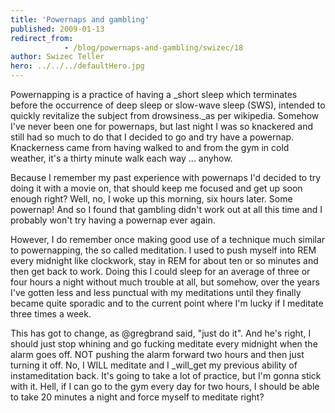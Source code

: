```yaml
---
title: 'Powernaps and gambling'
published: 2009-01-13
redirect_from: 
            - /blog/powernaps-and-gambling/swizec/18
author: Swizec Teller
hero: ../../../defaultHero.jpg
---
```

Powernapping is a practice of having a _short sleep which terminates before the occurrence of deep sleep or slow-wave sleep (SWS), intended to quickly revitalize the subject from drowsiness._as per wikipedia. Somehow I've never been one for powernaps, but last night I was so knackered and still had so much to do that I decided to go and try have a powernap. Knackerness came from having walked to and from the gym in cold weather, it's a thirty minute walk each way ... anyhow.

Because I remember my past experience with powernaps I'd decided to try doing it with a movie on, that should keep me focused and get up soon enough right? Well, no, I woke up this morning, six hours later. Some powernap! And so I found that gambling didn't work out at all this time and I probably won't try having a powernap ever again.

However, I do remember once making good use of a technique much similar to powernapping, the so called meditation. I used to push myself into REM every midnight like clockwork, stay in REM for about ten or so minutes and then get back to work. Doing this I could sleep for an average of three or four hours a night without much trouble at all, but somehow, over the years I've gotten less and less punctual with my meditations until they finally became quite sporadic and to the current point where I'm lucky if I meditate three times a week.

This has got to change, as @gregbrand said, "just do it". And he's right, I should just stop whining and go fucking meditate every midnight when the alarm goes off. NOT pushing the alarm forward two hours and then just turning it off. No, I WILL meditate and I _will_get my previous ability of instameditation back. It's going to take a lot of practice, but I'm gonna stick with it. Hell, if I can go to the gym every day for two hours, I should be able to take 20 minutes a night and force myself to meditate right?